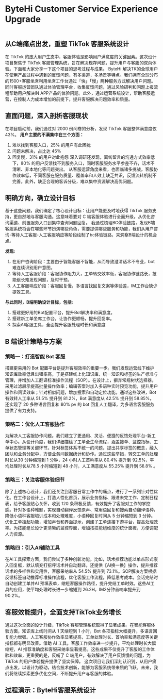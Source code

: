 # ByteHi Customer Service Experience Upgrade

<Image src="/byte_hi/byte_hi.001.png" alt="" className="rounded-lg" />

## 从C端痛点出发，重塑 TikTok 客服系统设计
在 TikTok 的庞大用户生态中，客服体验是影响用户满意度的关键因素。这次设计项目聚焦于 TikTok 客服管理系统，旨在解决现存问题，提升用户与客服的双向体验。下面和大家分享一下这个项目的思考过程与成果。
ByteHi 解决TK的全球用户在使用产品过程中遇到的反馈问题，有多渠道，多场景等特点。我们拥有全球分布的1500+客服坐席利用坐席工作台通过「快」「慢」两种服务方式解决用户问题。同时客服运营团队通过体验管理平台，收集反馈问题，通过风险研判和问题上报流程帮助用户解决IN APP产品的体验问题。此外，通过运营系统设计，帮助客服运营，在控制人力成本增加的前提下，提升客服解决问题效率和质量。

## 直面问题，深入剖析客服现状
在项目启动前，我们通过对 2000 份问卷的分析，发现 TikTok 客服整体满意度仅 43%。
**用户主要的不满集中在三个方面：**
1. 难以找到客服入口，25% 的用户有此困扰
2. 问题未解决，占比达 45%
3. 回复慢，31% 的用户对此抱怨
深入调研还发现，离线留言的沟通方式效率低下，80% 的用户反馈找不到服务入口，同时客服服务水平参差不齐，话术不清晰、非本地化等问题突出。
从客服运营角度来看，也面临诸多挑战。客服协作效率低，不同客服在服务质量、覆盖率和人效上缺乏共识，反馈流转机制不完善。此外，缺乏合理的客诉分级，难以集中资源解决高优问题。

##   明确方向，确立设计目标
基于这些问题，我们确定了核心设计目标：让用户能更及时地获得 TikTok 服务支持，更自然地与客服沟通。这意味着要对 C 端客服体验进行全面升级，从优化咨询渠道、前置服务入口到集中查询问题回复。
我通过梳理BC体验链路，发现B端客服系统将会在哪些环节扮演哪些角色，需要提供哪些服务和功能，我们从用户咨询-等待人工客服-人工客服响应等阶段绘制了bc体验链路，来洞察B端设计的机会点。


**发现:**
1. 在用户咨询阶段：主要由于智能客服不智能，从而导致澄清话术不专业，bot难连续识别用户意图。
2. 等待人工客服阶段：客服协作阻力大，工单转交效率低，客服协作链路长，技能组长难发现问题，及时干预。
3. 人工客服响应阶段：客服回复慢，多语言找回复文案等体验差，IM工作台缺少提效工具。

**与此同时，B端明确设计目标，包括:**
1. 搭建更好用的Bot配置平台，提升Bot解决率和满意度。 
2. 搭建新工单坐席工作台，让协作更顺畅，提升回复率。
3. 探索AI客服工具，全面提升客服处理时长和满意度

## B 端设计策略与方案
### 策略一：打造智能 Bot 客服
搭建更易用的 Bot 配置平台是提升客服效率的重要一步。我们发现运营线下维护知识库效率低且出错率高，于是搭建线上化知识库，统一知识和标签的生产标准与管理，并增加人工翻译标准操作流程（SOP）。在设计上，摒弃常规树状选择器，采用过滤展示提高批量操作效率；编辑答案时加入多语种实时预览功能，提升用户操作和阅读效率；针对相似问题，增加搜索和自动定位功能。通过这些改进，Bot 有效转人工率从 51.5% 提升到 81.2%，Bot 满意度从 42.5% 提升到 58.85%，还实现了 20 多种语言回复和 80% pv 的 bot 回复人工翻译，为多语言客服服务提供了有力支持。

### 策略二：优化人工客服协作
为解决人工客服协作问题，我们建立了更通用、灵活、便捷的反馈处理平台-新工单中心。从设计角度，我们详细描绘了工单全生命流程，涵盖接单、监控指标、工单状态管理等关键环节。针对标签体系不统一的问题，提出共享标签的概念，融入团队和业务分配中，方便业务间数据统计和协作。通过这些举措，转交工单的处理时长从30 分钟缩短到 1 分钟，24 小时人工首响率从 80.4% 提升到 92.5%，平均处理时长从78.5 小时缩短到 48 小时，人工满意度从 55.25% 提升到 58.8% 。

### 策略三：关注客服体验细节
除了上述核心设计，我们还关注到客服日常工作中的痛点，进行了一系列针对性优化。在工作台设计上，打造人性化首页，展示业务指标、跟进未完工作、定制日程表，给予客服贴心关怀，收到 120 条积极反馈，有效提升了客服对工作的掌控感。针对多语种难题，实现自动翻译反馈原声、常用语回复和搜索自动翻译语种，降低小语种客服培训成本和处理难度，小语种回复时间从 5 分钟缩短到 3 分钟。优化工单挂起功能，增加声音和界面提示，创建子工单连接下游平台，提高处理效率。为技能组长设计更清晰的监控界面，增加按技能组维度的统计面板，方便调配人力资源。

### 策略四：引入AI辅助工具
在AI工具探索方面，我们尝试了多种创新功能。比如，话术推荐功能以单点形式嵌入回复框，默认填充打招呼话术并自动翻译，还提供【AI换一换】操作，提升推荐话术的多样性和实用性，客服采纳率从 54.5% 提升到 73.1%。SOP解决方案根据反馈标签自动推荐标准操作流程，优化客服工作流程，降低思考成本。会话完结时自动创建工单并AI 预填表单，缩短客服操作路径，提升完结工单时效。这些AI工具的应用，使平均处理时长进一步缩短到 26.2H，IM2分钟首响率提升到 90.2%。

## 客服效能提升，全面支持TikTok业务增长
通过这次全面的设计升级，TikTok 客服管理系统取得了显著成果。在智能客服体验方面，知识库上线时间从 1 天缩短到 1 小时，Bot 各项指标大幅提升，多语言回复能力增强。人工客服协作效率显著提高，工单处理时长、首响率和满意度等关键指标都有明显改善。借助 AI 工具，客服工作效率进一步提升，平均处理时长大幅缩短，AI 推荐准确度和客服采纳率显著提高。这些成果不仅提升了客服的工作体验和效率，更重要的是，反哺了 C 端用户，有效解决了用户反馈慢的问题，为 TikTok 的用户体验提升提供了坚实保障。
这次项目让我们深刻认识到，从用户痛点出发，以设计为驱动，结合技术创新，能够为客服系统带来质的飞跃。未来，我们将继续探索更多优化空间，不断提升用户与客服的体验。

## 过程演示：ByteHi客服系统设计

<Image src="/byte_hi/byte_hi.002.png" alt="" className="rounded-lg" />
<Image src="/byte_hi/byte_hi.003.png" alt="" className="rounded-lg" />
<Image src="/byte_hi/byte_hi.004.png" alt="" className="rounded-lg" />
<Image src="/byte_hi/byte_hi.005.png" alt="" className="rounded-lg" />
<Image src="/byte_hi/byte_hi.006.png" alt="" className="rounded-lg" />
<Image src="/byte_hi/byte_hi.007.png" alt="" className="rounded-lg" />
<Image src="/byte_hi/byte_hi.008.png" alt="" className="rounded-lg" />
<Image src="/byte_hi/byte_hi.009.png" alt="" className="rounded-lg" />
<Image src="/byte_hi/byte_hi.010.png" alt="" className="rounded-lg" />
<Image src="/byte_hi/byte_hi.011.png" alt="" className="rounded-lg" />
<Image src="/byte_hi/byte_hi.013.png" alt="" className="rounded-lg" />
<Image src="/byte_hi/byte_hi.014.png" alt="" className="rounded-lg" />
<Image src="/byte_hi/byte_hi.015.png" alt="" className="rounded-lg" />
<Image src="/byte_hi/byte_hi.016.png" alt="" className="rounded-lg" />
<Image src="/byte_hi/byte_hi.017.png" alt="" className="rounded-lg" />
<Image src="/byte_hi/byte_hi.018.png" alt="" className="rounded-lg" />
<Image src="/byte_hi/byte_hi.019.png" alt="" className="rounded-lg" />
<Image src="/byte_hi/byte_hi.020.png" alt="" className="rounded-lg" />
<Image src="/byte_hi/byte_hi.021.png" alt="" className="rounded-lg" />
<Image src="/byte_hi/byte_hi.022.png" alt="" className="rounded-lg" />
<Image src="/byte_hi/byte_hi.023.png" alt="" className="rounded-lg" />
<Image src="/byte_hi/byte_hi.024.png" alt="" className="rounded-lg" />
<Image src="/byte_hi/byte_hi.025.png" alt="" className="rounded-lg" />
<Image src="/byte_hi/byte_hi.026.png" alt="" className="rounded-lg" />
<Image src="/byte_hi/byte_hi.027.png" alt="" className="rounded-lg" />
<Image src="/byte_hi/byte_hi.029.png" alt="" className="rounded-lg" />
<Image src="/byte_hi/byte_hi.030.png" alt="" className="rounded-lg" />
<Image src="/byte_hi/byte_hi.031.png" alt="" className="rounded-lg" />
<Image src="/byte_hi/byte_hi.032.png" alt="" className="rounded-lg" />
<Image src="/byte_hi/byte_hi.033.png" alt="" className="rounded-lg" />
<Image src="/byte_hi/byte_hi.034.png" alt="" className="rounded-lg" />
<Image src="/byte_hi/byte_hi.035.png" alt="" className="rounded-lg" />
<Image src="/byte_hi/byte_hi.036.png" alt="" className="rounded-lg" />
<Image src="/byte_hi/byte_hi.037.png" alt="" className="rounded-lg" />
<Image src="/byte_hi/byte_hi.038.png" alt="" className="rounded-lg" />
